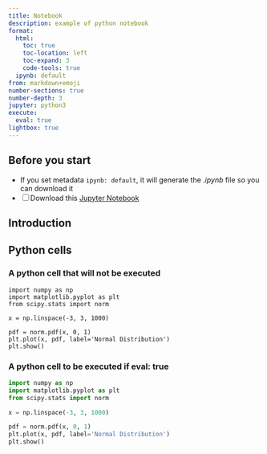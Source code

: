 ```yaml
---
title: Notebook
description: example of python notebook
format:
  html:
    toc: true
    toc-location: left
    toc-expand: 3
    code-tools: true
  ipynb: default
from: markdown+emoji
number-sections: true
number-depth: 3
jupyter: python3
execute:
  eval: true
lightbox: true
---
```


## Before you start {.unnumbered}

- If you set metadata `ipynb: default`, it will generate the *.ipynb* file so you can download it
- [ ] Download this [Jupyter Notebook](notebook.ipynb){target="_blank"}


## Introduction


## Python cells

### A python cell that will not be executed

```.python
import numpy as np
import matplotlib.pyplot as plt
from scipy.stats import norm

x = np.linspace(-3, 3, 1000)

pdf = norm.pdf(x, 0, 1)
plt.plot(x, pdf, label='Normal Distribution')
plt.show()
```


### A python cell to be executed if eval: true

```python
import numpy as np
import matplotlib.pyplot as plt
from scipy.stats import norm

x = np.linspace(-3, 3, 1000)

pdf = norm.pdf(x, 0, 1)
plt.plot(x, pdf, label='Normal Distribution')
plt.show()
```
